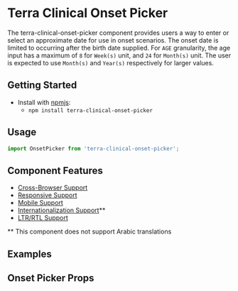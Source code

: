 


<Badge />

# Terra Clinical Onset Picker

The terra-clinical-onset-picker component provides users a way to enter or select an approximate date for use in onset scenarios. The onset date is limited to occurring after the birth date supplied. For `AGE` granularity, the age input has a maximum of `8` for `Week(s)` unit, and `24` for `Month(s)` unit. The user is expected to use `Month(s)` and `Year(s)` respectively for larger values.

## Getting Started

- Install with [npmjs](https://www.npmjs.com):
  - `npm install terra-clinical-onset-picker`

## Usage
```jsx
import OnsetPicker from 'terra-clinical-onset-picker';
```

## Component Features
* [Cross-Browser Support](https://engineering.cerner.com/terra-ui/about/terra-ui/component-standards#cross-browser-support)
* [Responsive Support](https://engineering.cerner.com/terra-ui/about/terra-ui/component-standards#responsive-support)
* [Mobile Support](https://engineering.cerner.com/terra-ui/about/terra-ui/component-standards#mobile-support)
* [Internationalization Support](https://engineering.cerner.com/terra-ui/about/terra-ui/component-standards#internationalization-i18n)**
* [LTR/RTL Support](https://engineering.cerner.com/terra-ui/about/terra-ui/component-standards#ltr--rtl)

** This component does not support Arabic translations

## Examples
<DefaultOnset title="Default with initialization" />
<HandledOnset title="Onset picker with supplied data and handlers" />
<OnsetWithHiddenLegend title="Onset picker with Hidden legend" />

## Onset Picker Props
<OnsetPickerPropsTable />
